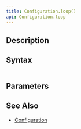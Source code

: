 ```yaml
---
title: Configuration.loop()
api: Configuration.loop
---
```


## Description

<Summary/>

<FilterDiagram
  name="loop"
  input="Event"
  output="Event"
  subInput="Event"
  subType="link"
/>

## Syntax

``` js
```

## Parameters

<Parameters/>

## See Also

* [Configuration](/reference/api/Configuration)
